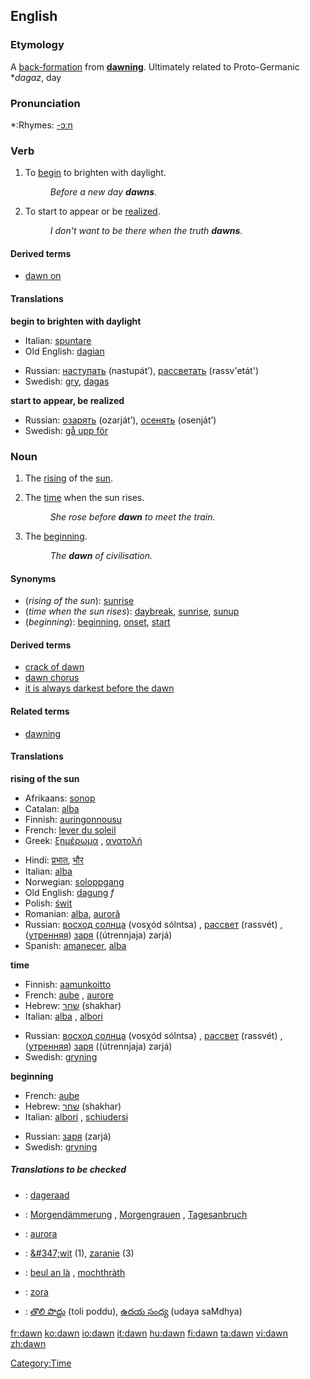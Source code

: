{{see|Dawn}}
==English==
===Etymology===
A [[back-formation]] from '''[[dawning]]'''.  Ultimately related to Proto-Germanic *''dagaz'', day

===Pronunciation===
*:Rhymes: [[Rhymes:English:-ɔːn|-ɔːn]]

===Verb===
{{en-verb}}

# {{intransitive}} To [[begin]] to brighten with daylight.
#: ''Before a new day '''dawns'''.''
# {{intransitive}} To start to appear or be [[realize]]d.
#: ''I don't want to be there when the truth '''dawns'''.''

====Derived terms====
*[[dawn on]]

====Translations====
'''begin to brighten with daylight'''
{{top}}
*Italian: [[spuntare]]
*Old English: [[dagian]]
{{mid}}
*Russian: [[наступать]] (nastupát’), [[рассветать]] (rassv'etát')
*Swedish: [[gry]], [[dagas]]
{{bottom}}

'''start to appear, be realized'''
{{top}}
{{mid}}
*Russian: [[озарять]] (ozarját’), [[осенять]] (osenját’)
*Swedish: [[gå upp för]]
{{bottom}}

===Noun===
{{en-noun-reg-both}}

# {{countable}} The [[rising]] of the [[sun]].
# {{uncountable}} The [[time]] when the sun rises.
#: ''She rose before '''dawn''' to meet the train.''
# {{uncountable}} The [[beginning]].
#: ''The '''dawn''' of civilisation.''

====Synonyms====
*(''rising of the sun''): [[sunrise]]
*(''time when the sun rises''): [[daybreak]], [[sunrise]], [[sunup]]
*(''beginning''): [[beginning]], [[onset]], [[start]]

====Derived terms====
*[[crack of dawn]]
*[[dawn chorus]]
*[[it is always darkest before the dawn]]

====Related terms====
*[[dawning]]<!--related, not derived: see the etymology above-->

====Translations====
'''rising of the sun'''
{{top}}
*Afrikaans: [[sonop]]
*Catalan: [[alba#Catalan|alba]] {{m}}
*Finnish: [[auringonnousu]]
*French: [[lever du soleil]] {{m}}
*Greek: [[ξημέρωμα]] {{n}}, [[ανατολή]] {{f}}
{{mid}}
*Hindi: [[प्रभात]], [[भौर]]
*Italian: [[alba#Italian|alba]] {{f}}
*Norwegian: [[soloppgang]]
*Old English: [[dagung]] ''f''
*Polish: [[świt]]
*Romanian: [[alba]], [[auroră]]
*Russian: [[восход солнца]] (vosχód sólntsa) {{m}}, [[рассвет]] (rassvét) {{m}}, ([[утренний|утренняя]]) [[заря]] ((útrennjaja) zarjá) {{f}}
*Spanish: [[amanecer]], [[alba#Spanish|alba]]
{{bottom}}

'''time'''
{{top}}
*Finnish: [[aamunkoitto]]
*French: [[aube]] {{f}}, [[aurore]] {{f}}
*Hebrew: [[שחר]] (shakhar) {{m}}
*Italian: [[alba#Italian|alba]] {{f}}, [[albori]] {{m}} {{p}}
{{mid}}
*Russian: [[восход солнца]] (vosχód sólntsa) {{m}}, [[рассвет]] (rassvét) {{m}}, ([[утренний|утренняя]]) [[заря]] ((útrennjaja) zarjá) {{f}}
*Swedish: [[gryning]] {{c}}
{{bottom}}

'''beginning'''
{{top}}
*French: [[aube]] {{f}}
*Hebrew: [[שחר]] (shakhar) {{m}}
*Italian: [[albori]] {{m}} {{p}}, [[schiudersi]] {{m}}
{{mid}}
*Russian: [[заря]] (zarjá) {{f}}
*Swedish: [[gryning]] {{c}}
{{bottom}}

=====Translations to be checked=====
{{checktrans}}
{{top}}
*{{ttbc|Dutch}}: [[dageraad]] {{f}}
*{{ttbc|German}}: [[Morgendämmerung]] {{f}}, [[Morgengrauen]] {{n}}, [[Tagesanbruch]]
*{{ttbc|Latin}}: [[aurora#Latin|aurora]]
{{mid}}
*{{ttbc|Polish}}: [[&#347;wit]] {{m}} (1), [[zaranie]] {{n}} (3)
*{{ttbc|Scots Gaelic}}: [[beul an là]] {{m}}, [[mochthràth]] {{f}}
*{{ttbc|Slovene}}: [[zora]] {{f}}
*{{ttbc|Telugu}}: [[తొలి పొద్దు]] (toli poddu), [[ఉదయ సంధ్య]] (udaya saMdhya)
{{bottom}}

[[Category:Time]]

[[fr:dawn]]
[[ko:dawn]]
[[io:dawn]]
[[it:dawn]]
[[hu:dawn]]
[[fi:dawn]]
[[ta:dawn]]
[[vi:dawn]]
[[zh:dawn]]